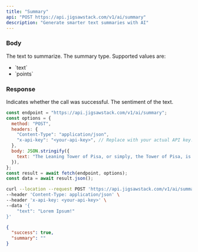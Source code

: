 ```yaml
---
title: "Summary"
api: "POST https://api.jigsawstack.com/v1/ai/summary"
description: "Generate smarter text summaries with AI"
---
```


### Body

<ParamField body="text" type="string" required>
  The text to summarize.
</ParamField>

<ParamField body="type" type="string" default="text">
  The summary type. Supported values are:
  <ul>
    <li>`text`</li>
    <li>`points`</li>
  </ul>
</ParamField>

<Snippet file="header.mdx" />

### Response

<ResponseField name="success" type="boolean">
  Indicates whether the call was successful.
</ResponseField>

<ResponseField name="sentiment" type="string">
  The sentiment of the text.
</ResponseField>

<RequestExample>

```javascript Node.js
const endpoint = "https://api.jigsawstack.com/v1/ai/summary";
const options = {
  method: "POST",
  headers: {
    "Content-Type": "application/json",
    "x-api-key": "<your-api-key>", // Replace with your actual API key.
  },
  body: JSON.stringify({
    text: "The Leaning Tower of Pisa, or simply, the Tower of Pisa, is the campanile, or freestanding bell tower, of Pisa Cathedral.",
  }),
};
const result = await fetch(endpoint, options);
const data = await result.json();
```

```bash cURL
curl --location --request POST 'https://api.jigsawstack.com/v1/ai/summary' \
--header 'Content-Type: application/json' \
--header 'x-api-key: <your-api-key>' \
--data '{
    "text": "Lorem Ipsum!"
}'
```

</RequestExample>

<ResponseExample>

```json Response
{
  "success": true,
  "summary": ""
}
```

</ResponseExample>
